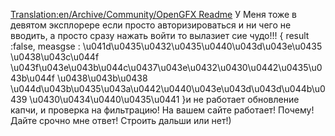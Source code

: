 [[Translation:en/Archive/Community/OpenGFX Readme]]
У Меня тоже в девятом эксплорере если просто авторизироваться и ни чего не вводить, а просто сразу нажать войти то вылазиет сие чудо!!! { result :false, measgse : \u041d\u0435\u0432\u0435\u0440\u043d\u043e\u0435 \u0438\u043c\u044f \u043f\u043e\u043b\u044c\u0437\u043e\u0432\u0430\u0442\u0435\u043b\u044f \u0438\u043b\u0438 \u044d\u043b\u0435\u043a\u0442\u0440\u043e\u043d\u043d\u044b\u0439 \u0430\u0434\u0440\u0435\u0441 }и не работает обновление капчи, и проверка на фильтрацию! На вашем сайте работает! Почему!Дайте срочно мне ответ! Строить дальши или нет!)
